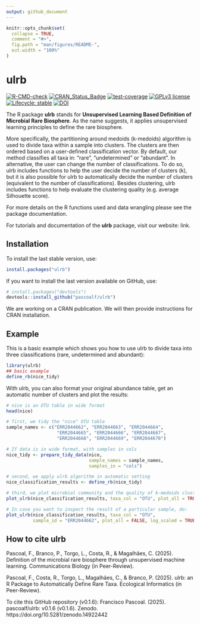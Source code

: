 ```yaml
---
output: github_document
---
```


<!-- README.md is generated from README.Rmd. Please edit that file -->

```r
knitr::opts_chunk$set(
  collapse = TRUE,
  comment = "#>",
  fig.path = "man/figures/README-",
  out.width = "100%"
)
```

# ulrb

<!-- badges: start -->
[![R-CMD-check](https://github.com/pascoalf/ulrb/actions/workflows/R-CMD-check.yaml/badge.svg)](https://github.com/pascoalf/ulrb/actions/workflows/R-CMD-check.yaml)
[![CRAN_Status_Badge](https://www.r-pkg.org/badges/version/ulrb)](https://cran.r-project.org/package=ulrb)
[![test-coverage](https://github.com/pascoalf/ulrb/actions/workflows/test-coverage.yaml/badge.svg)](https://github.com/pascoalf/ulrb/actions/workflows/test-coverage.yaml)
[![GPLv3 license](https://img.shields.io/badge/License-GPLv3-blue.svg)](http://perso.crans.org/besson/LICENSE.html)
[![Lifecycle: stable](https://img.shields.io/badge/lifecycle-stable-brightgreen.svg)](https://lifecycle.r-lib.org/articles/stages.html#stable)
[![DOI](https://zenodo.org/badge/584780462.svg)](https://doi.org/10.5281/zenodo.14922441)
<!-- badges: end -->

The R package **ulrb** stands for **Unsupervised Learning Based Definition of Microbial Rare Biosphere**. As the name suggests, it applies unsupervised learning principles to define the rare biosphere.

More specifically, the partitioning around medoids (k-medoids) algorithm is 
used to divide taxa within a sample into clusters. The clusters are then
ordered based on a user-defined classification vector. By default, our 
method classifies all taxa in: "rare", "undetermined" or "abundant". In alternative, 
the user can change the number of classifications. To do so, ulrb includes functions to help
the user decide the number of clusters (k), but it is also possible for ulrb to 
automatically decide the number of clusters (equivalent to the number of classifications). Besides clustering, ulrb includes functions to 
help evaluate the clustering quality (e.g. average Silhouette score).

For more details on the R functions used and data wrangling please see the package 
documentation. 

For tutorials and documentation of the **ulrb** package, visit our website: link.


## Installation

To install the last stable version, use:

```r
install.packages("ulrb")
```

If you want to install the last version available on GitHub, use:

```r
# install.packages("devtools")
devtools::install_github("pascoalf/ulrb")
```

We are working on a CRAN publication. We will then provide instructions for CRAN installation.

## Example

This is a basic example which shows you how to use ulrb to divide taxa into three classifications (rare, undetermined and abundant):

```r
library(ulrb)
## basic example
define_rb(nice_tidy)
```

With ulrb, you can also format your original abundance table, get an automatic number of clusters and plot the results:

```r
# nice is an OTU table in wide format
head(nice)

# first, we tidy the "nice" OTU table
sample_names <- c("ERR2044662", "ERR2044663", "ERR2044664",
                   "ERR2044665", "ERR2044666", "ERR2044667",
                   "ERR2044668", "ERR2044669", "ERR2044670")

# If data is in wide format, with samples in cols
nice_tidy <- prepare_tidy_data(nice,
                               sample_names = sample_names,
                               samples_in = "cols")

# second, we apply ulrb algorithm in automatic setting
nice_classification_results <- define_rb(nice_tidy)

# third, we plot microbial community and the quality of k-medoids clustering
plot_ulrb(nice_classification_results, taxa_col = "OTU", plot_all = TRUE)

# In case you want to inspect the result of a particular sample, do:
plot_ulrb(nice_classification_results, taxa_col = "OTU", 
          sample_id = "ERR2044662", plot_all = FALSE, log_scaled = TRUE)

```

## How to cite ulrb

Pascoal, F., Branco, P., Torgo, L., Costa, R., & Magalhães, C. (2025). Definition of the microbial rare biosphere through unsupervised machine learning. Communications Biology (in Peer-Review).

Pascoal, F., Costa, R., Torgo, L., Magalhães, C., & Branco, P. (2025). ulrb: an R Package to Automatically Define Rare Taxa. Ecological Informatics (in Peer-Review).


To cite this GitHub repository (v0.1.6): 
Francisco Pascoal. (2025). pascoalf/ulrb: v0.1.6 (v0.1.6). Zenodo. 
https://doi.org/10.5281/zenodo.14922442 

 

